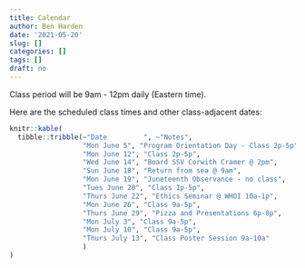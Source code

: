 ```yaml
---
title: Calendar
author: Ben Harden
date: '2021-05-20'
slug: []
categories: []
tags: []
draft: no
---
```


Class period will be 9am - 12pm daily (Eastern time).

Here are the scheduled class times and other class-adjacent dates:

```r
knitr::kable(
  tibble::tribble(~"Date         ", ~"Notes",
                  "Mon June 5", "Program Orientation Day - Class 2p-5p",
                  "Mon June 12", "Class 2p-5p",
                  "Wed June 14", "Board SSV Corwith Cramer @ 2pm",
                  "Sun June 18", "Return from sea @ 9am",
                  "Mon June 19", "Juneteenth Observance - no class",
                  "Tues June 20", "Class 1p-5p",
                  "Thurs June 22", "Ethics Seminar @ WHOI 10a-1p",
                  "Mon June 26", "Class 9a-5p",
                  "Thurs June 29", "Pizza and Presentations 6p-8p",
                  "Mon July 3", "Class 9a-5p",
                  "Mon July 10", "Class 9a-5p",
                  "Thurs July 13", "Class Poster Session 9a-10a"
                  )
)
```